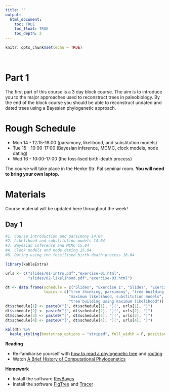 ```yaml
---
title: ""
output:
  html_document:
    toc: TRUE
    toc_float: TRUE
    toc_depth: 2
---
```


```r
knitr::opts_chunk$set(echo = TRUE)
```

\

# Part 1

The first part of this course is a 3 day block course.
The aim is to introduce you to the major approaches used to reconstruct trees in paleobiology. By the end of the block course you should be able to reconstruct undated and dated trees using a Bayesian phylogenetic approach.

# Rough Schedule

* Mon 14 - 12:15-18:00 (parsimony, likelihood, and substitution models)
* Tue 15 - 10:00-17:00 (Bayesian inference, MCMC, clock models, node dating)
* Wed 16 - 10:00-17:00 (the fossilised birth-death process)

The course will take place in the Henke Str. Pal seminar room. **You will need to bring your own laptop.**

# Materials

Course material will be updated here throughout the week!

## Day 1

```r
#1. Course introduction and parsimony 14.04
#2. Likelihood and substitution models 14.04
#3. Bayesian inference and MCMC 15.04
#4. Clock models and node dating 15.04
#6. Dating using the fossilised birth-death process 16.04

library(kableExtra)

urls <- c("slides/01-intro.pdf","exercise-01.html",
          "slides/02-likelihood.pdf","exercise-03.html")

dt <- data.frame(schedule = c("Slides", "Exercise 1", "Slides", "Exercise 2"),
                 topics = c("tree thinking, parsimony", "tree building using parsimony",
                            "maximum likelihood, substitution models", 
                            "tree building using maximum likelihood"))
dt$schedule[1] <- paste0("[", dt$schedule[1], "](", urls[1], ")")
dt$schedule[2] <- paste0("[", dt$schedule[2], "](", urls[2], ")")
dt$schedule[3] <- paste0("[", dt$schedule[3], "](", urls[3], ")")
dt$schedule[4] <- paste0("[", dt$schedule[4], "](", urls[4], ")")

kbl(dt) %>%
  kable_styling(bootstrap_options = "striped", full_width = F, position = "left")

```

**Reading**

* Re-familiarise yourself with [how to read a phylogenetic tree](https://artic.network/how-to-read-a-tree.html) and [rooting](https://slides.filogeneti.ca/include/rooting.html)
* Watch [A Brief History of Computational Phylogenetics](https://www.youtube.com/watch?v=PcD15i7yzJ8)

**Homework**

* Install the software [RevBayes](https://revbayes.github.io/download)
* Install the software [FigTree](http://tree.bio.ed.ac.uk/software/figtree/) and [Tracer](https://github.com/beast-dev/tracer/releases/tag/v1.7.2)


\
\

